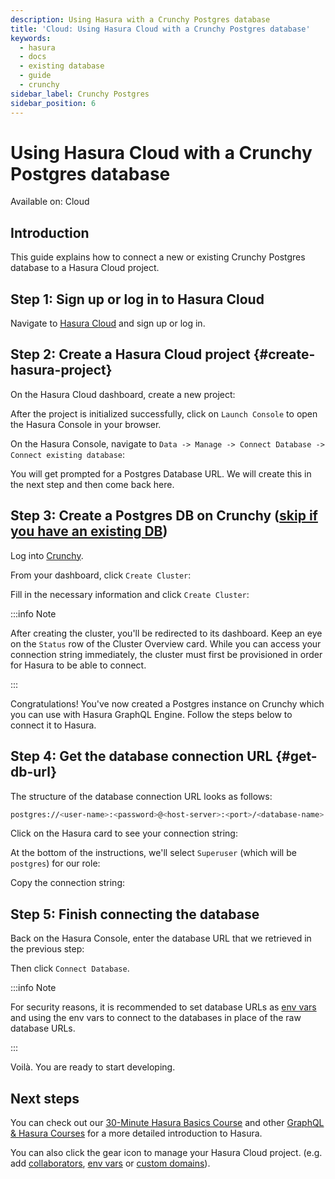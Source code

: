 ```yaml
---
description: Using Hasura with a Crunchy Postgres database
title: 'Cloud: Using Hasura Cloud with a Crunchy Postgres database'
keywords:
  - hasura
  - docs
  - existing database
  - guide
  - crunchy
sidebar_label: Crunchy Postgres
sidebar_position: 6
---
```



# Using Hasura Cloud with a Crunchy Postgres database

<div className='badge badge--primary heading-badge'>Available on: Cloud</div>

## Introduction

This guide explains how to connect a new or existing Crunchy Postgres database to a Hasura Cloud project.

## Step 1: Sign up or log in to Hasura Cloud

Navigate to [Hasura Cloud](https://cloud.hasura.io/signup/?pg=docs&plcmt=body&cta=navigate-to-hasura-cloud&tech=default)
and sign up or log in.

## Step 2: Create a Hasura Cloud project {#create-hasura-project}

On the Hasura Cloud dashboard, create a new project:

<Thumbnail src='/img/cloud-dbs/create-hasura-cloud-project.png' alt='Create Hasura Cloud project' />

After the project is initialized successfully, click on `Launch Console` to open the Hasura Console in your browser.

On the Hasura Console, navigate to `Data -> Manage -> Connect Database -> Connect existing database`:

You will get prompted for a Postgres Database URL. We will create this in the next step and then come back here.

<Thumbnail src='/img/cloud-dbs/existing-db-setup.png' alt='Hasura Cloud database setup' width='700px' />

## Step 3: Create a Postgres DB on Crunchy ([skip if you have an existing DB](#get-db-url))

Log into [Crunchy](https://crunchybridge.com/dashboard).

From your dashboard, click `Create Cluster`:

<Thumbnail src='/img/cloud-dbs/crunchy/crunchy-dashboard.png' alt='Crunchy dashboard' width='700px' />

Fill in the necessary information and click `Create Cluster`:

<Thumbnail
  src='/img/cloud-dbs/crunchy/crunchy-create-cluster.png'
  alt='Create a new cluster with Crunchy'
  width='700px'
/>

:::info Note

After creating the cluster, you'll be redirected to its dashboard. Keep an eye on the `Status` row of the Cluster
Overview card. While you can access your connection string immediately, the cluster must first be provisioned in order
for Hasura to be able to connect.

:::

Congratulations! You've now created a Postgres instance on Crunchy which you can use with Hasura GraphQL Engine. Follow
the steps below to connect it to Hasura.

## Step 4: Get the database connection URL {#get-db-url}

The structure of the database connection URL looks as follows:

```bash
postgres://<user-name>:<password>@<host-server>:<port>/<database-name>
```

Click on the Hasura card to see your connection string:

<Thumbnail
  src='/img/cloud-dbs/crunchy/crunchy-cluster-dashboard.png'
  alt='Create a new cluster with Crunchy'
  width='700px'
/>

At the bottom of the instructions, we'll select `Superuser` (which will be `postgres`) for our role:

<Thumbnail
  src='/img/cloud-dbs/crunchy/crunchy-connection-string-user.png'
  alt='Create a new cluster with Crunchy'
  width='700px'
/>

Copy the connection string:

<Thumbnail
  src='/img/cloud-dbs/crunchy/crunchy-connection-string-full.png'
  alt='Create a new cluster with Crunchy'
  width='700px'
/>

## Step 5: Finish connecting the database

Back on the Hasura Console, enter the database URL that we retrieved in the previous step:

<Thumbnail
  src='/img/cloud-dbs/render/render-connect-db.png'
  alt='Connect the database on Hasura Console'
  width='700px'
/>

Then click `Connect Database`.

:::info Note

For security reasons, it is recommended to set database URLs as
[env vars](/projects/env-vars.mdx#manage-project-env-vars) and using the env vars to connect to the databases in place
of the raw database URLs.

:::

Voilà. You are ready to start developing.

<Thumbnail src='/img/cloud-dbs/hasura-console.png' alt='Hasura Console' />

## Next steps

You can check out our [30-Minute Hasura Basics Course](https://hasura.io/learn/graphql/hasura/introduction/) and other
[GraphQL & Hasura Courses](https://hasura.io/learn/) for a more detailed introduction to Hasura.

You can also click the gear icon to manage your Hasura Cloud project. (e.g. add
[collaborators](/projects/collaborators.mdx#manage-project-collaborators),
[env vars](/projects/env-vars.mdx#manage-project-env-vars) or
[custom domains](/projects/domains.mdx#manage-project-domains)).

<Thumbnail src='/img/getting-started/project-manage.png' alt='Project actions' width='860px' />
